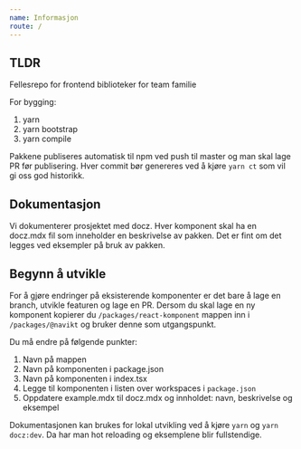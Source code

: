 ```yaml
---
name: Informasjon
route: /
---
```


## TLDR

Fellesrepo for frontend biblioteker for team familie

For bygging:

1. yarn
2. yarn bootstrap
3. yarn compile

Pakkene publiseres automatisk til npm ved push til master og man skal lage PR før publisering.
Hver commit bør genereres ved å kjøre `yarn ct` som vil gi oss god historikk.

## Dokumentasjon

Vi dokumenterer prosjektet med docz. Hver komponent skal ha en docz.mdx fil som inneholder en beskrivelse av pakken.
Det er fint om det legges ved eksempler på bruk av pakken.

## Begynn å utvikle

For å gjøre endringer på eksisterende komponenter er det bare å lage en branch, utvikle featuren og lage en PR.
Dersom du skal lage en ny komponent kopierer du `/packages/react-komponent` mappen inn i `/packages/@navikt` og bruker denne som utgangspunkt.

Du må endre på følgende punkter:

1. Navn på mappen
2. Navn på komponenten i package.json
3. Navn på komponenten i index.tsx
4. Legge til komponenten i listen over workspaces i `package.json`
5. Oppdatere example.mdx til docz.mdx og innholdet: navn, beskrivelse og eksempel

Dokumentasjonen kan brukes for lokal utvikling ved å kjøre `yarn` og `yarn docz:dev`. Da har man hot reloading og eksemplene blir fullstendige.
